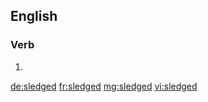 ==English==

===Verb===
{{head|en|verb form}}

# {{en-past of|sledge}}

[[de:sledged]]
[[fr:sledged]]
[[mg:sledged]]
[[vi:sledged]]